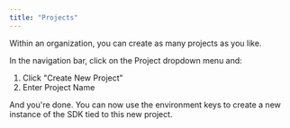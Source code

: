 ```yaml
---
title: "Projects"
---
```


Within an organization, you can create as many projects as you like. 

In the navigation bar, click on the Project dropdown menu and:

1. Click "Create New Project"
2. Enter Project Name

And you're done. You can now use the environment keys to create a new instance of the SDK tied to this new project.